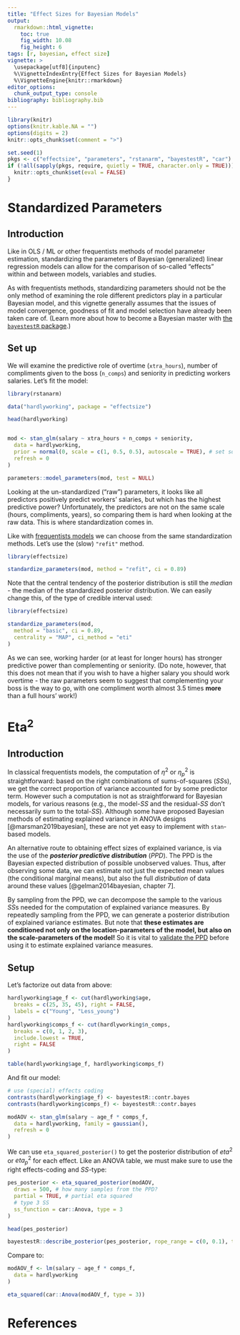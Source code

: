 ```yaml
---
title: "Effect Sizes for Bayesian Models"
output: 
  rmarkdown::html_vignette:
    toc: true
    fig_width: 10.08
    fig_height: 6
tags: [r, bayesian, effect size]
vignette: >
  \usepackage[utf8]{inputenc}
  %\VignetteIndexEntry{Effect Sizes for Bayesian Models}
  %\VignetteEngine{knitr::rmarkdown}
editor_options: 
  chunk_output_type: console
bibliography: bibliography.bib
---
```


```r
library(knitr)
options(knitr.kable.NA = "")
options(digits = 2)
knitr::opts_chunk$set(comment = ">")

set.seed(1)
pkgs <- c("effectsize", "parameters", "rstanarm", "bayestestR", "car")
if (!all(sapply(pkgs, require, quietly = TRUE, character.only = TRUE))) {
  knitr::opts_chunk$set(eval = FALSE)
}
```

# Standardized Parameters

## Introduction

Like in OLS / ML or other frequentists methods of model parameter estimation,
standardizing the parameters of Bayesian (generalized) linear regression models
can allow for the comparison of so-called "effects" within and between models,
variables and studies.

As with frequentists methods, standardizing parameters should not be the only
method of examining the role different predictors play in a particular Bayesian
model, and this vignette generally assumes that the issues of model convergence,
goodness of fit and model selection have already been taken care of. (Learn more
about how to become a Bayesian master with [the `bayestestR`
package](https://easystats.github.io/bayestestR/).)

## Set up

We will examine the predictive role of overtime (`xtra_hours`), number of
compliments given to the boss (`n_comps`) and seniority in predicting workers
salaries. Let's fit the model:

```r
library(rstanarm)

data("hardlyworking", package = "effectsize")

head(hardlyworking)


mod <- stan_glm(salary ~ xtra_hours + n_comps + seniority,
  data = hardlyworking,
  prior = normal(0, scale = c(1, 0.5, 0.5), autoscale = TRUE), # set some priors
  refresh = 0
)

parameters::model_parameters(mod, test = NULL)
```

Looking at the un-standardized ("raw") parameters, it looks like all predictors
positively predict workers' salaries, but which has the highest predictive
power? Unfortunately, the predictors are not on the same scale (hours,
compliments, years), so comparing them is hard when looking at the raw data.
This is where standardization comes in.

Like with [frequentists
models](https://easystats.github.io/effectsize/articles/standardize_parameters.html)
we can choose from the same standardization methods. Let's use the (slow)
`"refit"` method.

```r
library(effectsize)

standardize_parameters(mod, method = "refit", ci = 0.89)
```

Note that the central tendency of the posterior distribution is still the
*median* - the median of the standardized posterior distribution. We can easily
change this, of the type of credible interval used:

```r
library(effectsize)

standardize_parameters(mod,
  method = "basic", ci = 0.89,
  centrality = "MAP", ci_method = "eti"
)
```

As we can see, working harder (or at least for longer hours) has stronger
predictive power than complementing or seniority. (Do note, however, that this
does not mean that if you wish to have a higher salary you should work overtime
- the raw parameters seem to suggest that complementing your boss is the way to
go, with one compliment worth almost 3.5 times **more** than a full hours'
work!)

# Eta<sup>2</sup>

## Introduction

In classical frequentists models, the computation of $\eta^2$ or $\eta^2_p$ is
straightforward: based on the right combinations of sums-of-squares (*SS*s), we
get the correct proportion of variance accounted for by some predictor term.
However such a computation is not as straightforward for Bayesian models, for
various reasons (e.g., the model-*SS* and the residual-*SS* don't necessarily
sum to the total-*SS*). Although some have proposed Bayesian methods of
estimating explained variance in ANOVA designs [@marsman2019bayesian], these are
not yet easy to implement with `stan`-based models.

An alternative route to obtaining effect sizes of explained variance, is via the
use of the ***posterior predictive distribution*** (*PPD*). The PPD is the
Bayesian expected distribution of possible unobserved values. Thus, after
observing some data, we can estimate not just the expected mean values (the
conditional marginal means), but also the full *distribution* of data around
these values [@gelman2014bayesian, chapter 7].

By sampling from the PPD, we can decompose the sample to the various *SS*s
needed for the computation of explained variance measures. By repeatedly
sampling from the PPD, we can generate a posterior distribution of explained
variance estimates. But note that **these estimates are conditioned not only on
the location-parameters of the model, but also on the scale-parameters of the
model!** So it is vital to [validate the
PPD](https://mc-stan.org/docs/2_23/stan-users-guide/meta-models-part.html#meta-models.part)
before using it to estimate explained variance measures.

## Setup

Let's factorize out data from above:

```r
hardlyworking$age_f <- cut(hardlyworking$age,
  breaks = c(25, 35, 45), right = FALSE,
  labels = c("Young", "Less_young")
)
hardlyworking$comps_f <- cut(hardlyworking$n_comps,
  breaks = c(0, 1, 2, 3),
  include.lowest = TRUE,
  right = FALSE
)

table(hardlyworking$age_f, hardlyworking$comps_f)
```

And fit our model:

```r
# use (special) effects coding
contrasts(hardlyworking$age_f) <- bayestestR::contr.bayes
contrasts(hardlyworking$comps_f) <- bayestestR::contr.bayes

modAOV <- stan_glm(salary ~ age_f * comps_f,
  data = hardlyworking, family = gaussian(),
  refresh = 0
)
```

We can use `eta_squared_posterior()` to get the posterior distribution of
$eta^2$ or $eta^2_p$ for each effect. Like an ANOVA table, we must make sure to
use the right effects-coding and *SS*-type:

```r
pes_posterior <- eta_squared_posterior(modAOV,
  draws = 500, # how many samples from the PPD?
  partial = TRUE, # partial eta squared
  # type 3 SS
  ss_function = car::Anova, type = 3
)

head(pes_posterior)

bayestestR::describe_posterior(pes_posterior, rope_range = c(0, 0.1), test = "rope")
```

Compare to:

```r
modAOV_f <- lm(salary ~ age_f * comps_f,
  data = hardlyworking
)

eta_squared(car::Anova(modAOV_f, type = 3))
```

# References
